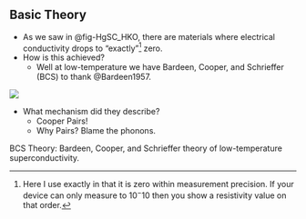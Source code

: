 ## Basic Theory

- As we saw in @fig-HgSC_HKO, there are materials where electrical conductivity drops to "exactly"^[Here I use exactly in that it is zero within measurement precision. If your device can only measure to $10^-10$ then you show a resistivity value on that order.] zero.
- How is this achieved?
    - Well at low-temperature we have Bardeen, Cooper, and Schrieffer (BCS) to thank @Bardeen1957.

![](http://www.superconductors.org/bcs_pics.jpg){fig-align="center"}

- What mechanism did they describe?
    - Cooper Pairs! 
    - Why Pairs? Blame the phonons.


::: aside
BCS Theory: Bardeen, Cooper, and Schrieffer theory of low-temperature superconductivity.
:::